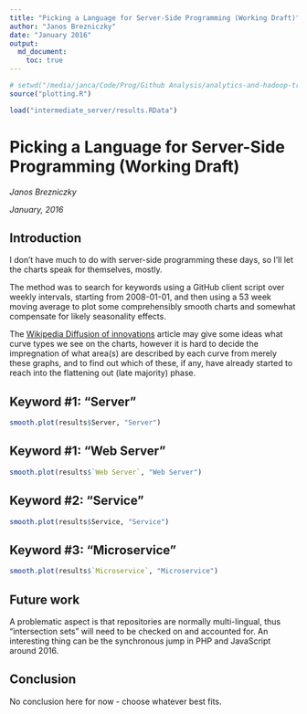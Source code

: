 ```yaml
---
title: "Picking a Language for Server-Side Programming (Working Draft)"
author: "Janos Brezniczky"
date: "January 2016"
output:
  md_document:
    toc: true
---
```


```r
# setwd("/media/janca/Code/Prog/Github Analysis/analytics-and-hadoop-trends/github-trends/")
source("plotting.R")

load("intermediate_server/results.RData")
```

# Picking a Language for Server-Side Programming (Working Draft)

_Janos Brezniczky_

_January, 2016_

## Introduction

I don't have much to do with server-side programming these days, so I'll let the charts speak for themselves, mostly.

The method was to search for keywords using a GitHub client script over weekly intervals, starting from 2008-01-01, and then using a 53 week moving average to plot some comprehensibly smooth charts and somewhat compensate for likely seasonality effects.

The [Wikipedia Diffusion of innovations](https://en.wikipedia.org/wiki/Diffusion_of_innovations) article may give some ideas what curve types we see on the charts, however it is hard to decide the impregnation of what area(s) are described by each curve from merely these graphs, and to find out which of these, if any, have already started to reach into the flattening out (late majority) phase.

## Keyword #1: "Server"

```r
smooth.plot(results$Server, "Server")
```

## Keyword #1: "Web Server"

```r
smooth.plot(results$`Web Server`, "Web Server")
```

## Keyword #2: "Service"

```r
smooth.plot(results$Service, "Service")
```

## Keyword #3: "Microservice"

```r
smooth.plot(results$`Microservice`, "Microservice")
```

## Future work

A problematic aspect is that repositories are normally multi-lingual, thus "intersection sets" will need to be checked on and accounted for.
An interesting thing can be the synchronous jump in PHP and JavaScript around 2016.

## Conclusion

No conclusion here for now - choose whatever best fits.
